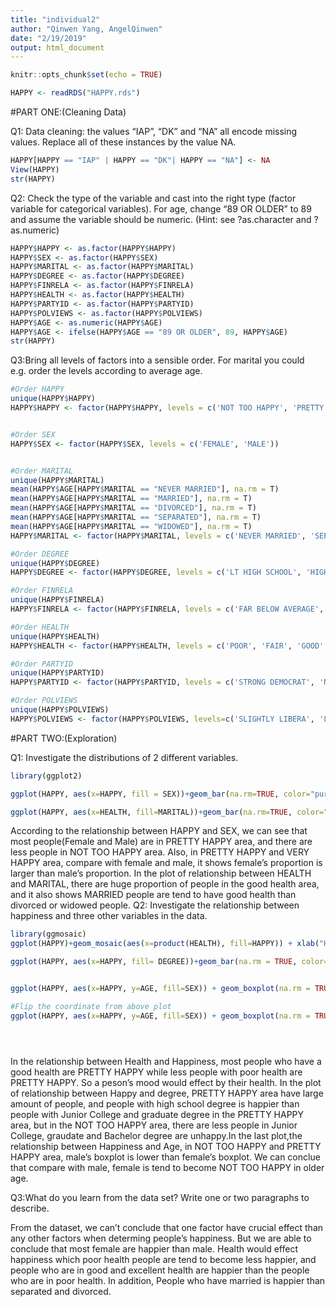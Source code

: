 ```yaml
---
title: "individual2"
author: "Qinwen Yang, AngelQinwen"
date: "2/19/2019"
output: html_document
---
```



```r
knitr::opts_chunk$set(echo = TRUE)
```


```r
HAPPY <- readRDS("HAPPY.rds")
```

#PART ONE:(Cleaning Data)

Q1: Data cleaning: the values “IAP”, “DK” and “NA” all encode missing values. Replace all of these instances by the value NA.
```r
HAPPY[HAPPY == "IAP" | HAPPY == "DK"| HAPPY == "NA"] <- NA
View(HAPPY)
str(HAPPY)

```

Q2: Check the type of the variable and cast into the right type (factor variable for categorical variables). For age, change “89 OR OLDER” to 89 and assume the variable should be numeric. (Hint: see ?as.character and ?as.numeric)
```r

HAPPY$HAPPY <- as.factor(HAPPY$HAPPY)
HAPPY$SEX <- as.factor(HAPPY$SEX)
HAPPY$MARITAL <- as.factor(HAPPY$MARITAL)
HAPPY$DEGREE <- as.factor(HAPPY$DEGREE)
HAPPY$FINRELA <- as.factor(HAPPY$FINRELA)
HAPPY$HEALTH <- as.factor(HAPPY$HEALTH)
HAPPY$PARTYID <- as.factor(HAPPY$PARTYID)
HAPPY$POLVIEWS <- as.factor(HAPPY$POLVIEWS)
HAPPY$AGE <- as.numeric(HAPPY$AGE)
HAPPY$AGE <- ifelse(HAPPY$AGE == "89 OR OLDER", 89, HAPPY$AGE)
str(HAPPY)

```

Q3:Bring all levels of factors into a sensible order. For marital you could e.g. order the levels according to average age.
```r
#Order HAPPY
unique(HAPPY$HAPPY)
HAPPY$HAPPY <- factor(HAPPY$HAPPY, levels = c('NOT TOO HAPPY', 'PRETTY HAPPY', 'VERY HAPPY'))


#Order SEX
HAPPY$SEX <- factor(HAPPY$SEX, levels = c('FEMALE', 'MALE'))


#Order MARITAL
unique(HAPPY$MARITAL)
mean(HAPPY$AGE[HAPPY$MARITAL == "NEVER MARRIED"], na.rm = T)
mean(HAPPY$AGE[HAPPY$MARITAL == "MARRIED"], na.rm = T)
mean(HAPPY$AGE[HAPPY$MARITAL == "DIVORCED"], na.rm = T)
mean(HAPPY$AGE[HAPPY$MARITAL == "SEPARATED"], na.rm = T)
mean(HAPPY$AGE[HAPPY$MARITAL == "WIDOWED"], na.rm = T)
HAPPY$MARITAL <- factor(HAPPY$MARITAL, levels = c('NEVER MARRIED', 'SEPARATED', 'MARRIED', 'DIVORCED', 'WIDOWED'))

#Order DEGREE
unique(HAPPY$DEGREE)
HAPPY$DEGREE <- factor(HAPPY$DEGREE, levels = c('LT HIGH SCHOOL', 'HIGH SCHOOL','JUNIOR COLLEGE', 'BACHELOR', 'GRADUATE'))

#Order FINRELA
unique(HAPPY$FINRELA)
HAPPY$FINRELA <- factor(HAPPY$FINRELA, levels = c('FAR BELOW AVERAGE', 'BELOW AVERAGE', 'AVERAGE', 'ABOVE AVERAGE', 'FAR ABOVE AVERAGE'))

#Order HEALTH
unique(HAPPY$HEALTH)
HAPPY$HEALTH <- factor(HAPPY$HEALTH, levels = c('POOR', 'FAIR', 'GOOD', 'EXCELLENT'))

#Order PARTYID
unique(HAPPY$PARTYID)
HAPPY$PARTYID <- factor(HAPPY$PARTYID, levels = c('STRONG DEMOCRAT', 'NOT STR DEMOCRAT', 'IND,NEAR DEM","INDEPENDENT', 'IND,NEAR REP','NOT STR REPUBLICAN', 'STRONG REPUBLICAN', 'INDEPENDENT'))

#Order POLVIEWS
unique(HAPPY$POLVIEWS)
HAPPY$POLVIEWS <- factor(HAPPY$POLVIEWS, levels=c('SLIGHTLY LIBERA', 'LIBERA', 'EXTREMELY LIBERAL', 'MODERATE', 'SLGHTLY CONSERVATIVE', 'CONSERVATIVE','EXTRMLY CONSERVATIVE'))


```

#PART TWO:(Exploration)

Q1: Investigate the distributions of 2 different variables.
```r
library(ggplot2)

ggplot(HAPPY, aes(x=HAPPY, fill = SEX))+geom_bar(na.rm=TRUE, color="purple",size=0.5)+ylab('Total Number')+xlab('Happiness')+ggtitle("Relationship between HAPPY and SEX")

ggplot(HAPPY, aes(x=HEALTH, fill=MARITAL))+geom_bar(na.rm=TRUE, color="black",size=0.3)+ ylab('Total Number')+xlab("Health")+ggtitle("Relationship between HEALTH and MARITAL")
```
According to the relationship between HAPPY and SEX, we can see that most people(Female and Male) are in PRETTY HAPPY area, and there are less people in NOT TOO HAPPY area. Also, in PRETTY HAPPY and VERY HAPPY area, compare with female and male, it shows female's proportion is larger than male's proportion. In the plot of relationship between HEALTH and MARITAL, there are huge proportion of people in the good health area, and it also shows MARRIED people are tend to have good health than divorced or widowed people.
Q2: Investigate the relationship between happiness and three other variables in the data.
```r
library(ggmosaic)
ggplot(HAPPY)+geom_mosaic(aes(x=product(HEALTH), fill=HAPPY)) + xlab("Health") + ylab("Happiness") + ggtitle("Relationship between Health and Happiness") + guides(fill=guide_legend(title="Happiness Level"))

ggplot(HAPPY, aes(x=HAPPY, fill= DEGREE))+geom_bar(na.rm = TRUE, color="black", size = 0.3)+xlab('Happiness')+ylab('Total Number')+ggtitle("Relationship between Happy and degree")


ggplot(HAPPY, aes(x=HAPPY, y=AGE, fill=SEX)) + geom_boxplot(na.rm = TRUE, size=0.3)+ xlab("Happiness")+ ggtitle("Happiness and Age") + ylab("Age") 

#Flip the coordinate from above plot
ggplot(HAPPY, aes(x=HAPPY, y=AGE, fill=SEX)) + geom_boxplot(na.rm = TRUE, size=0.3)+ xlab("Happiness")+ ggtitle("Happiness and Age") + ylab("Age")+coord_flip() 





```
In the relationship between Health and Happiness, most people who have a good health are PRETTY HAPPY while less people with poor health are PRETTY HAPPY. So a peson's mood would effect by their health. In the plot of relationship between Happy and degree, PRETTY HAPPY area have large amount of people, and people with high school degree is happier than people with Junior College and graduate degree in the PRETTY HAPPY area, but in the NOT TOO HAPPY area, there are less people in Junior College, graudate and Bachelor degree are unhappy.In the last plot,the relationship between Happiness and Age, in NOT TOO HAPPY and PRETTY HAPPY area, male's boxplot is lower than female's boxplot. We can conclue that compare with male, female is tend to become NOT TOO HAPPY in older age.



Q3:What do you learn from the data set? Write one or two paragraphs to describe.

From the dataset, we can't conclude that one factor have crucial effect than any other factors when determing people's happiness. But we are able to conclude that most female are happier than male. Health would effect happiness which poor health people are tend to become less happier, and people who are in good and excellent health are happier than the people who are in poor health. In addition, People who have married is happier than separated and divorced.




